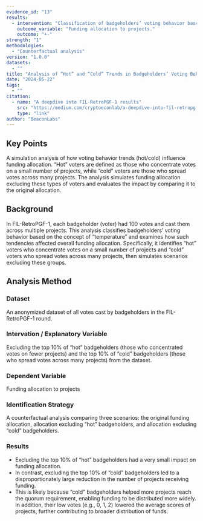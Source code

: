 ```yaml
---
evidence_id: "13"
results:
  - intervention: "Classification of badgeholders’ voting behavior based on the concept of “temperature”"
    outcome_variable: "Funding allocation to projects."
    outcome: "+-"
strength: "1"
methodologies:
  - "Counterfactual analysis"
version: "1.0.0"
datasets:
  - ""
title: "Analysis of “Hot” and “Cold” Trends in Badgeholders’ Voting Behavior"
date: "2024-05-22"
tags:
  - ""
citation:
  - name: "A deepdive into FIL-RetroPGF-1 results"
    src: "https://medium.com/cryptoeconlab/a-deepdive-into-fil-retropgf-1-results-7e5a0bcdba08"
    type: "link"
author: "BeaconLabs"
---
```


## Key Points

A simulation analysis of how voting behavior trends (hot/cold) influence funding allocation. “Hot” voters are defined as those who concentrate votes on a small number of projects, while “cold” voters are those who spread votes across many projects. The analysis simulates funding allocation excluding these types of voters and evaluates the impact by comparing it to the original allocation.

## Background

In FIL-RetroPGF-1, each badgeholder (voter) had 100 votes and cast them across multiple projects. This analysis classifies badgeholders’ voting behavior based on the concept of “temperature” and examines how such tendencies affected overall funding allocation. Specifically, it identifies “hot” voters who concentrate votes on a small number of projects and “cold” voters who spread votes across many projects, then simulates scenarios excluding these groups.

## Analysis Method

### Dataset

An anonymized dataset of all votes cast by badgeholders in the FIL-RetroPGF-1 round.

### Intervation / Explanatory Variable

Excluding the top 10% of “hot” badgeholders (those who concentrated votes on fewer projects) and the top 10% of “cold” badgeholders (those who spread votes across many projects) from the dataset.

### Dependent Variable

Funding allocation to projects

### Identification Strategy

A counterfactual analysis comparing three scenarios: the original funding allocation, allocation excluding “hot” badgeholders, and allocation excluding “cold” badgeholders.

### Results

- Excluding the top 10% of “hot” badgeholders had a very small impact on funding allocation.
- In contrast, excluding the top 10% of “cold” badgeholders led to a disproportionately large reduction in the number of projects receiving funding.
- This is likely because “cold” badgeholders helped more projects reach the quorum requirement, enabling funding to be distributed more widely. In addition, their low votes (e.g., 0, 1, 2) lowered the average scores of projects, further contributing to broader distribution of funds.
